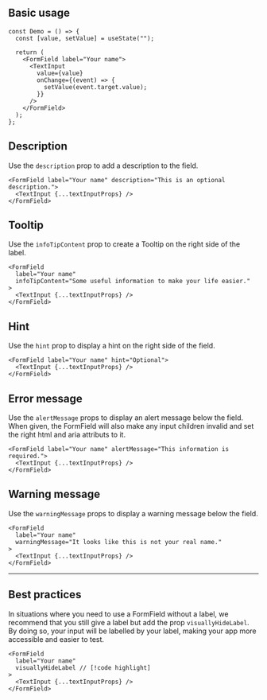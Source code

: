
## Basic usage

<Preview>
  <Demo label="Your name" />
</Preview>

```tsx
const Demo = () => {
  const [value, setValue] = useState("");

  return (
    <FormField label="Your name">
      <TextInput
        value={value}
        onChange={(event) => {
          setValue(event.target.value);
        }}
      />
    </FormField>
  );
};
```

## Description

Use the `description` prop to add a description to the field.

<Preview>
  <Demo label="Your name" description="This is an optional description." />
</Preview>

```tsx
<FormField label="Your name" description="This is an optional description.">
  <TextInput {...textInputProps} />
</FormField>
```

## Tooltip

Use the `infoTipContent` prop to create a Tooltip on the right side of the label.

<Preview>
  <Demo
    label="Your name"
    infoTipContent="Some useful information to make your life easier."
  />
</Preview>

```tsx
<FormField
  label="Your name"
  infoTipContent="Some useful information to make your life easier."
>
  <TextInput {...textInputProps} />
</FormField>
```

## Hint

Use the `hint` prop to display a hint on the right side of the field.

<Preview>
  <Demo label="Your name" hint="Optional" />
</Preview>

```tsx
<FormField label="Your name" hint="Optional">
  <TextInput {...textInputProps} />
</FormField>
```

## Error message

Use the `alertMessage` props to display an alert message below the field.
When given, the FormField will also make any input children invalid and set the right html and aria attributs to it.

<Preview>
  <Demo label="Your name" alertMessage="This information is required." />
</Preview>

```tsx
<FormField label="Your name" alertMessage="This information is required.">
  <TextInput {...textInputProps} />
</FormField>
```

## Warning message

Use the `warningMessage` props to display a warning message below the field.

<Preview>
  <Demo
    label="Your name"
    warningMessage="It looks like this is not your real name."
  />
</Preview>

```tsx
<FormField
  label="Your name"
  warningMessage="It looks like this is not your real name."
>
  <TextInput {...textInputProps} />
</FormField>
```

---

## Best practices

In situations where you need to use a FormField without a label, we recommend that you still give a label but add the prop `visuallyHideLabel`.
By doing so, your input will be labelled by your label, making your app more accessible and easier to test.

```tsx
<FormField
  label="Your name"
  visuallyHideLabel // [!code highlight]
>
  <TextInput {...textInputProps} />
</FormField>
```
